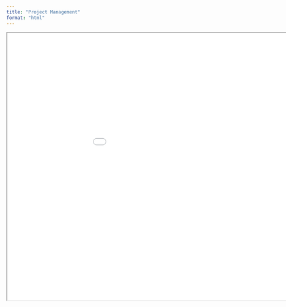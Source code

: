 ```yaml
---
title: "Project Management"
format: "html"
---
```


```{=html}
<iframe width="1050" height="700" src="../../presentations/2023-02-22_project-management/slides/2023-02-22_project-management.html"></iframe>
```